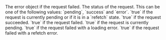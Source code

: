 <ResponseField name="error" type="Error | undefined">
  The error object if the request failed.
</ResponseField>
<ResponseField name="status" type="pending | success | error">
  The status of the request. This can be one of the following values: `pending`,
  `success` and `error`.
</ResponseField>
<ResponseField name="isLoading" type="boolean">
  `true` if the request is currently pending or if it is in a `refetch` state.
</ResponseField>
<ResponseField name="isSuccess" type="boolean">
  `true` if the request succeeded.
</ResponseField>
<ResponseField name="isError" type="boolean">
  `true` if the request failed.
</ResponseField>
<ResponseField name="isPending" type="boolean">
  `true` if the request is currently pending.
</ResponseField>
<ResponseField name="isLoadingError" type="boolean">
  `true` if the request failed with a loading error.
</ResponseField>
<ResponseField name="isRefetchError" type="boolean">
  `true` if the request failed with a refetch error.
</ResponseField>
